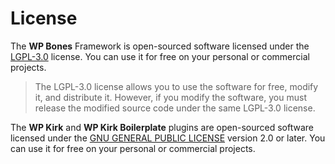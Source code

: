 # License

The **WP Bones** Framework is open-sourced software licensed under the [LGPL-3.0](https://github.com/wpbones/WPBones/blob/master/LICENSE) license. 
You can use it for free on your personal or commercial projects.

> The LGPL-3.0 license allows you to use the software for free, modify it, and distribute it. However, if you modify the software, you must release the modified source code under the same LGPL-3.0 license. 

The **WP Kirk** and **WP Kirk Boilerplate** plugins are open-sourced software licensed under the [GNU GENERAL PUBLIC LICENSE](https://github.com/wpbones/WPKirk/blob/main/LICENSE) version 2.0 or later. You can use it for free on your personal or commercial projects.
